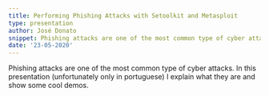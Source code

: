 ```yaml
---
title: Performing Phishing Attacks with Setoolkit and Metasploit
type: presentation
author: José Donato
snippet: Phishing attacks are one of the most common type of cyber attacks. In this presentation I explain what they are and show some cool demos.
date: '23-05-2020'
---
```


Phishing attacks are one of the most common type of cyber attacks. In this presentation (unfortunately only in portuguese) I explain what they are and show some cool demos.

<VideoPlayer url="https://f003.backblazeb2.com/file/misc-01231/presentation_phishing_STI.mp4" />